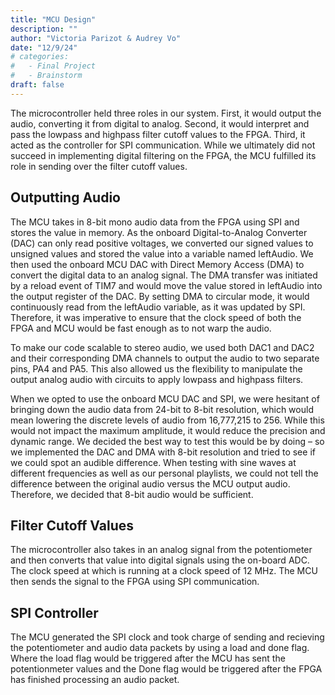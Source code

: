 ```yaml
---
title: "MCU Design"
description: ""
author: "Victoria Parizot & Audrey Vo"
date: "12/9/24"
# categories:
#   - Final Project
#   - Brainstorm
draft: false
---
```

The microcontroller held three roles in our system. First, it would output the audio, converting it from digital to analog. Second, it would interpret and pass the lowpass and highpass filter cutoff values to the FPGA. Third, it acted as the controller for SPI communication. While we ultimately did not succeed in implementing digital filtering on the FPGA, the MCU fulfilled its role in sending over the filter cutoff values. 

## Outputting Audio

The MCU takes in 8-bit mono audio data from the FPGA using SPI and stores the value in memory. As the onboard Digital-to-Analog Converter (DAC) can only read positive voltages, we converted our signed values to unsigned values and stored the value into a variable named leftAudio. We then used the onboard MCU DAC with Direct Memory Access (DMA) to convert the digital data to an analog signal. The DMA transfer was initiated by a reload event of TIM7 and would move the value stored in leftAudio into the output register of the DAC. By setting DMA to circular mode, it would continuously read from the leftAudio variable, as it was updated by SPI. Therefore, it was imperative to ensure that the clock speed of both the FPGA and MCU would be fast enough as to not warp the audio. 

To make our code scalable to stereo audio, we used both DAC1 and DAC2 and their corresponding DMA channels to output the audio to two separate pins, PA4 and PA5. This also allowed us the flexibility to manipulate the output analog audio with circuits to apply lowpass and highpass filters. 

When we opted to use the onboard MCU DAC and SPI, we were hesitant of bringing down the audio data from 24-bit to 8-bit resolution, which would mean lowering the discrete levels of audio from 16,777,215 to 256. While this would not impact the maximum amplitude, it would reduce the precision and dynamic range. We decided the best way to test this would be by doing -- so we implemented the DAC and DMA with 8-bit resolution and tried to see if we could spot an audible difference. When testing with sine waves at different frequencies as well as our personal playlists, we could not tell the difference between the original audio versus the MCU output audio. Therefore, we decided that 8-bit audio would be sufficient. 


## Filter Cutoff Values
The microcontroller also takes in an analog signal from the potentiometer and then converts that value into digital signals using the on-board ADC. The clock speed at which is running at a clock speed of 12 MHz. The MCU then sends the signal to the FPGA using SPI communication.

## SPI Controller
The MCU generated the SPI clock and took charge of sending and recieving the potentiometer and audio data packets by using a load and done flag. Where the load flag would be triggered after the MCU has sent the potentionmeter values and the Done flag would be triggered after the FPGA has finished processing an audio packet.